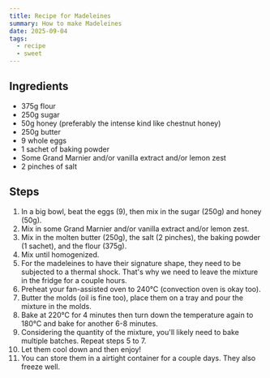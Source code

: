```yaml
---
title: Recipe for Madeleines
summary: How to make Madeleines
date: 2025-09-04
tags:
  - recipe
  - sweet
---
```


## Ingredients

- 375g flour
- 250g sugar
- 50g honey (preferably the intense kind like chestnut honey)
- 250g butter
- 9 whole eggs
- 1 sachet of baking powder
- Some Grand Marnier and/or vanilla extract and/or lemon zest
- 2 pinches of salt

## Steps

1. In a big bowl, beat the eggs (9), then mix in the sugar (250g) and honey (50g).
2. Mix in some Grand Marnier and/or vanilla extract and/or lemon zest.
3. Mix in the molten butter (250g), the salt (2 pinches), the baking powder (1 sachet), and the flour (375g).
4. Mix until homogenized.
5. For the madeleines to have their signature shape, they need to be subjected to a thermal shock. That's why we need to leave the mixture in the fridge for a couple hours.
6. Preheat your fan-assisted oven to 240°C (convection oven is okay too).
7. Butter the molds (oil is fine too), place them on a tray and pour the mixture in the molds.
8. Bake at 220°C for 4 minutes then turn down the temperature again to 180°C and bake for another 6-8 minutes.
9. Considering the quantity of the mixture, you'll likely need to bake multiple batches. Repeat steps 5 to 7.
10. Let them cool down and then enjoy!
11. You can store them in a airtight container for a couple days. They also freeze well.



